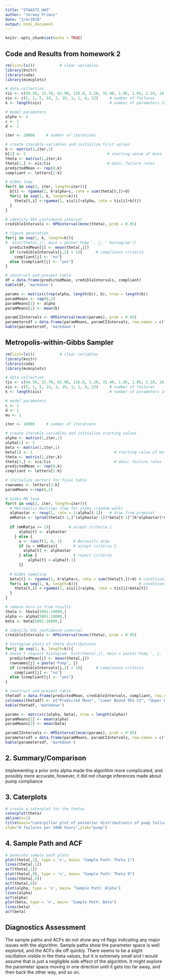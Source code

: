 ---
title: "STAA575_HW3"
author: "Jeremy Primus"
date: "2/4/2018"
output: html_document
---

```{r setup, include=FALSE}
knitr::opts_chunk$set(echo = TRUE)
```
## Code and Results from homework 2
```{r Gibbs Sampler HW2, echo = FALSE}
rm(list=ls())           # clear variables
library(knitr)
library(coda)
library(mcmcplots)

# data collection
tis <- c(94.50, 15.70, 62.90, 126.0, 5.20, 31.40, 1.05, 1.05, 2.10, 10.50)     # durations of data collection
xis <- c(5, 1, 5, 14, 3, 19, 1, 1, 4, 22)     # number of failures
k <- length(xis)                              # number of parameters in the model (ie pumps)

# model parameters
alpha <- 1
c <- 1
d <- 1

iter <- 20000     # number of iterations 

# create iterable variables and initialize first values
b <- matrix(1,iter,1)
b[1] <- 2                                    # starting value of beta
theta <- matrix(1,iter,k)
theta[1,] <- xis/tis                         # data: failure rates 
predictedMean <- rep(0,k) 
compliant <- letters[1:k]

# Gibbs loop
for(t in seq(2, iter, length=iter)){
  b[t] <- rgamma(1, k*alpha+c, rate = sum(theta[t,])+d)
  for(i in seq(1, k, length=k)){
    theta[t,i] <-rgamma(1, xis[i]+alpha, rate = tis[i]+b[t])
  }
}

# identify 95% confidence interval
credibleIntervals <- HPDinterval(mcmc(theta), prob = 0.95)

# figure generation
for(j in seq(1, k, length=k)){
#  hist(theta[,j], main = paste('Pump ', j, ' Histogram'))
  predictedMean[j] <- mean(theta[,j])
  if (credibleIntervals[j,2] > 1){      # compliance criteria
    compliant[j] <- "no"}
  else {compliant[j] <- "yes"}
}
```
```{r summary table HW2, echo=FALSE}
# construct and present table
df = data.frame(predictedMean, credibleIntervals, compliant)
kable(df, 'markdown')

params <- matrix(c(rep(alpha, length(b)), b), nrow = length(b))
paramMeans <- rep(0,2)
paramMeans[1] <- alpha
paramMeans[2] <- mean(b)

paramCIIntervals <- HPDinterval(mcmc(params), prob = 0.95)
parametersdf = data.frame(paramMeans, paramCIIntervals, row.names = c("alpha", "beta"))
kable(parametersdf, 'markdown')

```
## Metropolis-within-Gibbs Sampler
```{r intialization}
rm(list=ls())           # clear variables
library(knitr)
library(coda)
library(mcmcplots)

# data collection
tis <- c(94.50, 15.70, 62.90, 126.0, 5.20, 31.40, 1.05, 1.05, 2.10, 10.50)     # durations of data collection
xis <- c(5, 1, 5, 14, 3, 19, 1, 1, 4, 22)     # number of failures
k <- length(xis)                              # number of parameters in the model (ie pumps)

# model parameters
c <- 1
d <- 1
mu <- 1

iter <- 10000     # number of iterations 

# create iterable variables and initialize starting values
alpha <- matrix(1,iter,1)
alpha[1] <- 1
beta <- matrix(1,iter,1)
beta[1] <- 1                                    # starting value of beta
theta <- matrix(1,iter,k)
theta[1,] <- xis/tis                            # data: failure rates 
predictedMean <- rep(0,k) 
compliant <- letters[1:k]

# initialize vectors for final table 
rownames <- letters[1:k]
paramMeans <-rep(0,2)
```
```{r Gibbs-MH algorithm}
# Gibbs-MH loop
for(t in seq(2, iter, length=iter)){
  # Metropolis-Hastings step for alpha (random walk)
  alphastar <- rexp(1, rate = 1/alpha[t-1])   # draw from proposal
  mHRatio <- (prod(theta[t-1,]^(alphastar-1))*beta[t-1]^(k*alphastar)*exp(-mu*alphastar)/gamma(alphastar))*dexp(alpha[t-1], rate = 1/alphastar)/(prod(theta[t-1,]^(alpha[t-1]-1))*beta[t-1]^(k*alpha[t-1])*exp(-mu*alpha[t-1])/gamma(alpha[t-1])*dexp(alphastar, rate = 1/alpha[t-1]))
  
  if (mHRatio >= 1){        # accept criteria 1        
      alpha[t] <- alphastar                    
    } else {
      u <- runif(1, 0, 1)     # Bernoulli draw
      if (u < mHRatio){       # accept criteria 2
        alpha[t] <- alphastar       
      } else {                # reject criteria
          alpha[t] <-alpha[t-1]       
      }}
      
  # Gibbs sampling
  beta[t] <- rgamma(1, k*alpha+c, rate = sum(theta[t,])+d) # conditional distribution for beta
  for(i in seq(1, k, length=k)){                           # conditional distribution for thetas
    theta[t,i] <-rgamma(1, xis[i]+alpha, rate = tis[i]+beta[t])
  }
}
```
```{r create plots and diagnostics}
# remove burn-in from results
theta <- theta[5001:10000,] 
alpha <- alpha[5001:10000,] 
beta <- beta[5001:10000,] 

# identify 95% confidence interval
credibleIntervals <- HPDinterval(mcmc(theta), prob = 0.95)

# histogram plots of theta distributions
for(j in seq(1, k, length=k)){
# doesn't request histogram  hist(theta[,j], main = paste('Pump ', j, ' Histogram'), xlab = paste('Theta ', j))
  predictedMean[j] <- mean(theta[,j])
  rownames[j] = paste('Pump', j)
  if (credibleIntervals[j,2] > 1){      # compliance criteria
    compliant[j] <- "no"}
  else {compliant[j] <- "yes"}
}
```
```{r final summary tables}
# construct and present table
thetadf = data.frame(predictedMean, credibleIntervals, compliant, row.names = rownames)
colnames(thetadf) <- c("Predicted Mean", "Lower Bound 95% CI", "Upper Bound 95% CI", "Compliant?")
kable(thetadf, 'markdown')

params <- matrix(c(alpha, beta), nrow = length(alpha))
paramMeans[1] <- mean(alpha)
paramMeans[2] <- mean(beta)

paramCIIntervals <- HPDinterval(mcmc(params), prob = 0.95)
parametersdf = data.frame(paramMeans, paramCIIntervals, row.names = c("alpha", "beta"))
kable(parametersdf, 'markdown')

```
## 2. Summary/Comparison
Implementing a prior onto alpha made the algorithm more complicated, and possibly more accurate, however, it did not change inferences made about pump compliance  

## 3. Caterplots


```{r caterplots}
# create a caterplot for the thetas
caterplot(theta)
abline(v=1)
title(main="Caterpillar plot of posterior distribution\n of pump failure rates",
xlab="# failures per 1000 hours",ylab="pump")
```
  
## 4. Sample Path and ACF

```{r sample path and acf}
# generate sample path plots
plot(theta[,1], type = 'n', main= "Sample Path: Theta 1")
lines(theta[,1])
acf(theta[,1])
plot(theta[,9], type = 'n', main= "Sample Path: Theta 9")
lines(theta[,9])
acf(theta[,9])
plot(alpha, type = 'n', main= "Sample Path: Alpha")
lines(alpha)
acf(alpha)
plot(beta, type = 'n', main= "Sample Path: Beta")
lines(beta)
acf(beta)
```
  
## Diagnostics Assessment  
The sample paths and ACFs do not show any rd flags indicating any major issues with the algorithm.  Sample paths show the parameter space is well explored, and the ACFs die off quickly.  There seems to be a slight oscillation visible in the theta values, but it is extremely small and I would assume that is just a negligible side effect of the algorithm.  It might explore the parameter space moving in one direction until it gets too far away, and then back the other way, and so on.  
